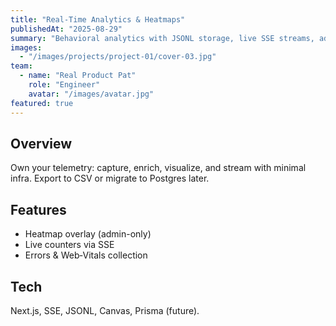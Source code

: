 ```yaml
---
title: "Real‑Time Analytics & Heatmaps"
publishedAt: "2025-08-29"
summary: "Behavioral analytics with JSONL storage, live SSE streams, admin overlays, and CSV export."
images:
  - "/images/projects/project-01/cover-03.jpg"
team:
  - name: "Real Product Pat"
    role: "Engineer"
    avatar: "/images/avatar.jpg"
featured: true
---
```


## Overview

Own your telemetry: capture, enrich, visualize, and stream with minimal infra. Export to CSV or migrate to Postgres later.

## Features

- Heatmap overlay (admin-only)
- Live counters via SSE
- Errors & Web‑Vitals collection

## Tech

Next.js, SSE, JSONL, Canvas, Prisma (future).

<FunnelCTA label="Open Admin Analytics" href="/admin/analytics" funnel="cta" />

